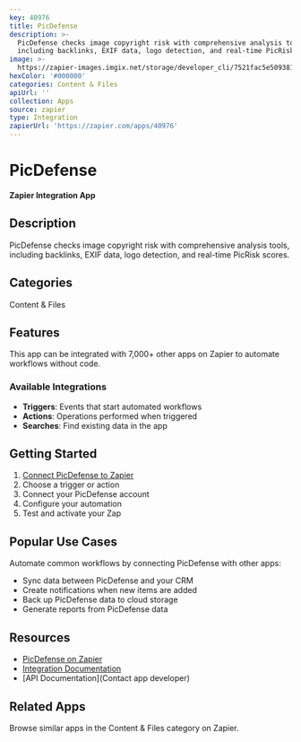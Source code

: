 ```yaml
---
key: 40976
title: PicDefense
description: >-
  PicDefense checks image copyright risk with comprehensive analysis tools,
  including backlinks, EXIF data, logo detection, and real-time PicRisk scores.
image: >-
  https://zapier-images.imgix.net/storage/developer_cli/7521fac5e509381b0f7243ea3a28014f.png?auto=format%2Ccompress&ixlib=python-3.0.0&q=50
hexColor: '#000000'
categories: Content & Files
apiUrl: ''
collection: Apps
source: zapier
type: Integration
zapierUrl: 'https://zapier.com/apps/40976'
---
```

# PicDefense

**Zapier Integration App**

## Description

PicDefense checks image copyright risk with comprehensive analysis tools, including backlinks, EXIF data, logo detection, and real-time PicRisk scores.

## Categories

Content & Files

## Features

This app can be integrated with 7,000+ other apps on Zapier to automate workflows without code.

### Available Integrations

- **Triggers**: Events that start automated workflows
- **Actions**: Operations performed when triggered
- **Searches**: Find existing data in the app

## Getting Started

1. [Connect PicDefense to Zapier](https://zapier.com/apps/40976)
2. Choose a trigger or action
3. Connect your PicDefense account
4. Configure your automation
5. Test and activate your Zap

## Popular Use Cases

Automate common workflows by connecting PicDefense with other apps:

- Sync data between PicDefense and your CRM
- Create notifications when new items are added
- Back up PicDefense data to cloud storage
- Generate reports from PicDefense data

## Resources

- [PicDefense on Zapier](https://zapier.com/apps/40976)
- [Integration Documentation](https://zapier.com/apps/40976/integrations)
- [API Documentation](Contact app developer)

## Related Apps

Browse similar apps in the Content & Files category on Zapier.
